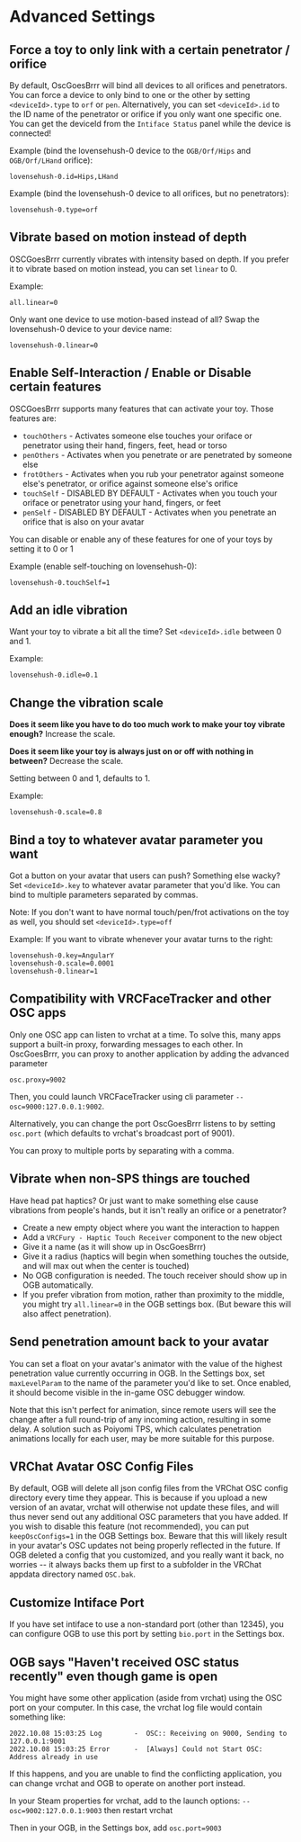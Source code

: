 # Advanced Settings

## Force a toy to only link with a certain penetrator / orifice

By default, OscGoesBrrr will bind all devices to all orifices and penetrators. You can force a device to only bind to one or the other by setting `<deviceId>.type` to `orf` or `pen`. Alternatively, you can set `<deviceId>.id` to the ID name of the penetrator or orifice if you only want one specific one. You can get the deviceId from the `Intiface Status` panel while the device is connected!

Example (bind the lovensehush-0 device to the `OGB/Orf/Hips` and `OGB/Orf/LHand` orifice):
```
lovensehush-0.id=Hips,LHand
```

Example (bind the lovensehush-0 device to all orifices, but no penetrators):
```
lovensehush-0.type=orf
```

## Vibrate based on motion instead of depth

OSCGoesBrrr currently vibrates with intensity based on depth. If you prefer it to vibrate based on motion instead, you can set `linear` to 0.

Example:
```
all.linear=0
```

Only want one device to use motion-based instead of all? Swap the lovensehush-0 device to your device name:
```
lovensehush-0.linear=0
```

## Enable Self-Interaction / Enable or Disable certain features

OSCGoesBrrr supports many features that can activate your toy. Those features are:
* `touchOthers` - Activates someone else touches your oriface or penetrator using their hand, fingers, feet, head or torso
* `penOthers` - Activates when you penetrate or are penetrated by someone else
* `frotOthers` - Activates when you rub your penetrator against someone else's penetrator, or orifice against someone else's orifice
* `touchSelf` - DISABLED BY DEFAULT - Activates when you touch your oriface or penetrator using your hand, fingers, or feet
* `penSelf` - DISABLED BY DEFAULT - Activates when you penetrate an orifice that is also on your avatar

You can disable or enable any of these features for one of your toys by setting it to 0 or 1

Example (enable self-touching on lovensehush-0):
```
lovensehush-0.touchSelf=1
```

## Add an idle vibration

Want your toy to vibrate a bit all the time? Set `<deviceId>.idle` between 0 and 1.

Example:
```
lovensehush-0.idle=0.1
```

## Change the vibration scale

**Does it seem like you have to do too much work to make your toy vibrate enough?** Increase the scale.

**Does it seem like your toy is always just on or off with nothing in between?** Decrease the scale.

Setting between 0 and 1, defaults to 1.

Example:
```
lovensehush-0.scale=0.8
```

## Bind a toy to whatever avatar parameter you want

Got a button on your avatar that users can push? Something else wacky? Set `<deviceId>.key` to whatever avatar parameter that you'd like. You can bind to multiple parameters separated by commas.

Note: If you don't want to have normal touch/pen/frot activations on the toy as well, you should set `<deviceId>.type=off`

Example: If you want to vibrate whenever your avatar turns to the right:
```
lovensehush-0.key=AngularY
lovensehush-0.scale=0.0001
lovensehush-0.linear=1
```

## Compatibility with VRCFaceTracker and other OSC apps

Only one OSC app can listen to vrchat at a time. To solve this, many apps support a built-in proxy, forwarding messages to each other. In OscGoesBrrr, you can proxy to another application by adding the advanced parameter

```
osc.proxy=9002
```

Then, you could launch VRCFaceTracker using cli parameter `--osc=9000:127.0.0.1:9002`.

Alternatively, you can change the port OscGoesBrrr listens to by setting `osc.port` (which defaults to vrchat's broadcast port of 9001).

You can proxy to multiple ports by separating with a comma.

## Vibrate when non-SPS things are touched

Have head pat haptics? Or just want to make something else cause vibrations from people's hands, but it isn't really an orifice or a penetrator?

* Create a new empty object where you want the interaction to happen
* Add a `VRCFury - Haptic Touch Receiver` component to the new object
* Give it a name (as it will show up in OscGoesBrrr)
* Give it a radius (haptics will begin when something touches the outside, and will max out when the center is touched)
* No OGB configuration is needed. The touch receiver should show up in OGB automatically.
* If you prefer vibration from motion, rather than proximity to the middle, you might try `all.linear=0` in the OGB settings box. (But beware this will also affect penetration).

## Send penetration amount back to your avatar

You can set a float on your avatar's animator with the value of the highest penetration value currently occurring in OGB. In the Settings box, set `maxLevelParam` to the name of the parameter you'd like to set. Once enabled, it should become visible in the in-game OSC debugger window.

Note that this isn't perfect for animation, since remote users will see the change after a full round-trip of any incoming action, resulting in some delay. A solution such as Poiyomi TPS, which calculates penetration animations locally for each user, may be more suitable for this purpose.

## VRChat Avatar OSC Config Files

By default, OGB will delete all json config files from the VRChat OSC config directory every time they appear. This is because if you upload a new version of an avatar, vrchat will otherwise not update these files, and will thus never send out any additional OSC parameters that you have added. If you wish to disable this feature (not recommended), you can put `keepOscConfigs=1` in the OGB Settings box. Beware that this will likely result in your avatar's OSC updates not being properly reflected in the future. If OGB deleted a config that you customized, and you really want it back, no worries -- it always backs them up first to a subfolder in the VRChat appdata directory named `OSC.bak`.

## Customize Intiface Port

If you have set intiface to use a non-standard port (other than 12345), you can configure OGB to use this port by setting `bio.port` in the Settings box.

## OGB says "Haven't received OSC status recently" even though game is open

You might have some other application (aside from vrchat) using the OSC port on your computer. In this case, the vrchat log file would contain something like:

```
2022.10.08 15:03:25 Log        -  OSC:: Receiving on 9000, Sending to 127.0.0.1:9001
2022.10.08 15:03:25 Error      -  [Always] Could not Start OSC: Address already in use
```

If this happens, and you are unable to find the conflicting application, you can change vrchat and OGB to operate on another port instead.

In your Steam properties for vrchat, add to the launch options: `--osc=9002:127.0.0.1:9003` then restart vrchat

Then in your OGB, in the Settings box, add `osc.port=9003`
